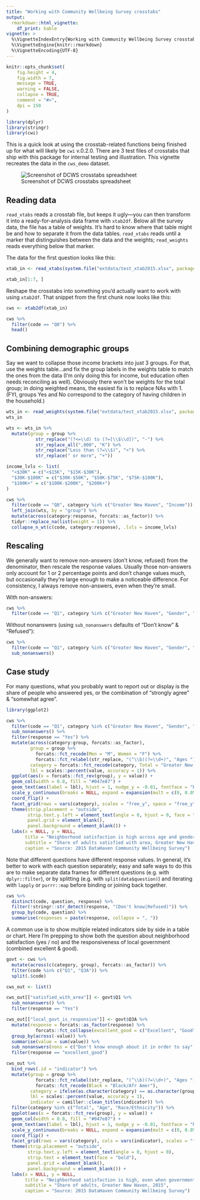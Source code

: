 ```yaml
---
title: "Working with Community Wellbeing Survey crosstabs"
output: 
  rmarkdown::html_vignette:
    df_print: kable
vignette: >
  %\VignetteIndexEntry{Working with Community Wellbeing Survey crosstabs}
  %\VignetteEngine{knitr::rmarkdown}
  %\VignetteEncoding{UTF-8}
---
```


```r
knitr::opts_chunk$set(
	fig.height = 4,
	fig.width = 7,
	message = TRUE,
	warning = FALSE,
	collapse = TRUE,
	comment = "#>",
	dpi = 150
)
```

```r
library(dplyr)
library(stringr)
library(cwi)
```

This is a quick look at using the crosstab-related functions being finished up for what will likely be `cwi` v.0.2.0. There are 3 test files of crosstabs that ship with this package for internal testing and illustration. This vignette recreates the data in the `cws_demo` dataset. 

![Screenshot of DCWS crosstabs spreadsheet](../man/figures/xtab-screenshot.png "Screenshot of DCWS crosstabs spreadsheet")

## Reading data

`read_xtabs` reads a crosstab file, but keeps it ugly—you can then transform it into a ready-for-analysis data frame with `xtab2df`. Below all the survey data, the file has a table of weights. It's hard to know where that table might be and how to separate it from the data tables. `read_xtabs` reads until a marker that distinguishes between the data and the weights; `read_weights` reads everything below that marker.

The data for the first question looks like this:

```r
xtab_in <- read_xtabs(system.file("extdata/test_xtab2015.xlsx", package = "cwi"), year = 2015)

xtab_in[1:7, ]
```

Reshape the crosstabs into something you'd actually want to work with using `xtab2df`. That snippet from the first chunk now looks like this:

```r
cws <- xtab2df(xtab_in)

cws %>%
  filter(code == "Q8") %>%
  head()
```

## Combining demographic groups

Say we want to collapse those income brackets into just 3 groups. For that, use the weights table...and fix the group labels in the weights table to match the ones from the data (I'm only doing this for income, but education often needs reconciling as well). Obviously there won't be weights for the total group; in doing weighted means, the easiest fix is to replace NAs with 1. (FYI, groups Yes and No correspond to the category of having children in the household.)

```r
wts_in <- read_weights(system.file("extdata/test_xtab2015.xlsx", package = "cwi"))
wts_in

wts <- wts_in %>%
  mutate(group = group %>%
           str_replace("(?<=\\d) to (?=[\\$\\d])", "-") %>%
           str_replace_all(",000", "K") %>%
           str_replace("Less than (?=\\$)", "<") %>%
           str_replace(" or more", "+")) 

income_lvls <- list(
  "<$30K" = c("<$15K", "$15K-$30K"),
  "$30K-$100K" = c("$30K-$50K", "$50K-$75K", "$75K-$100K"),
  "$100K+" = c("$100K-$200K", "$200K+")
)

cws %>%
  filter(code == "Q8", category %in% c("Greater New Haven", "Income")) %>%
  left_join(wts, by = "group") %>%
  mutate(across(category:response, forcats::as_factor)) %>%
  tidyr::replace_na(list(weight = 1)) %>%
  collapse_n_wt(c(code, category:response), .lvls = income_lvls)
```

## Rescaling

We generally want to remove non-answers (don't know, refused) from the denominator, then rescale the response values. Usually those non-answers only account for 1 or 2 percentage points and don't change values much, but occasionally they're large enough to make a noticeable difference. For consistency, I always remove non-answers, even when they're small.

With non-answers:

```r
cws %>%
  filter(code == "Q1", category %in% c("Greater New Haven", "Gender", "Age"))
```

Without nonanswers (using `sub_nonanswers` defaults of "Don't know" & "Refused"):

```r
cws %>%
  filter(code == "Q1", category %in% c("Greater New Haven", "Gender", "Age")) %>%
  sub_nonanswers()
```

## Case study

For many questions, what you probably want to report out or display is the share of people who answered yes, or the combination of "strongly agree" & "somewhat agree".

```r
library(ggplot2)

cws %>%
  filter(code == "Q1", category %in% c("Greater New Haven", "Gender", "Age")) %>%
  sub_nonanswers() %>%
  filter(response == "Yes") %>%
  mutate(across(category:group, forcats::as_factor),
         group = group %>%
           forcats::fct_recode(Men = "M", Women = "F") %>%
           forcats::fct_relabel(str_replace, "(^\\b)(?=\\d+)", "Ages "),
         category = forcats::fct_recode(category, Total = "Greater New Haven"),
         lbl = scales::percent(value, accuracy = 1)) %>%
  ggplot(aes(x = forcats::fct_rev(group), y = value)) +
  geom_col(width = 0.8, fill = "#047e87") +
  geom_text(aes(label = lbl), hjust = 1, nudge_y = -0.01, fontface = "bold", color = "white") +
  scale_y_continuous(breaks = NULL, expand = expansion(mult = c(0, 0.05))) +
  coord_flip() +
  facet_grid(rows = vars(category), scales = "free_y", space = "free_y", switch = "y") +
  theme(strip.placement = "outside",
        strip.text.y.left = element_text(angle = 0, hjust = 0, face = "bold"),
        panel.grid = element_blank(),
        panel.background = element_blank()) +
  labs(x = NULL, y = NULL, 
       title = "Neighborhood satisfaction is high across age and gender",
       subtitle = "Share of adults satisfied with area, Greater New Haven, 2015",
       caption = "Source: 2015 DataHaven Community Wellbeing Survey")
```

Note that different questions have different response values. In general, it's better to work with each question separately; easy and safe ways to do this are to make separate data frames for different questions (e.g. with `dplyr::filter`), or by splitting (e.g. with `split(data$question)`) and iterating with `lapply` or `purrr::map` before binding or joining back together.

```r
cws %>%
  distinct(code, question, response) %>%
  filter(!stringr::str_detect(response, "(Don't know|Refused)")) %>%
  group_by(code, question) %>%
  summarise(responses = paste(response, collapse = ", "))
```

A common use is to show multiple related indicators side by side in a table or chart. Here I'm prepping to show both the question about neighborhood satisfaction (yes / no) and the responsiveness of local government (combined excellent & good).

```r
govt <- cws %>%
  mutate(across(c(category, group), forcats::as_factor)) %>%
  filter(code %in% c("Q1", "Q3A")) %>%
  split(.$code)

cws_out <- list()

cws_out[["satisfied_with_area"]] <- govt$Q1 %>%
  sub_nonanswers() %>%
  filter(response == "Yes")

cws_out[["local_govt_is_responsive"]] <- govt$Q3A %>%
  mutate(response = forcats::as_factor(response) %>%
           forcats::fct_collapse(excellent_good = c("Excellent", "Good"))) %>%
  group_by(across(-value)) %>%
  summarise(value = sum(value)) %>%
  sub_nonanswers(nons = c("Don't know enough about it in order to say", "Refused")) %>%
  filter(response == "excellent_good")

cws_out %>%
  bind_rows(.id = "indicator") %>%
  mutate(group = group %>%
           forcats::fct_relabel(str_replace, "(^\\b)(?=\\d+)", "Ages ") %>%
           forcats::fct_recode(Black = "Black/Afr Amer"),
         category = ifelse(as.character(category) == as.character(group), "Total", as.character(category)) %>% forcats::as_factor(),
         lbl = scales::percent(value, accuracy = 1),
         indicator = camiller::clean_titles(indicator)) %>%
  filter(category %in% c("Total", "Age", "Race/Ethnicity")) %>%
  ggplot(aes(x = forcats::fct_rev(group), y = value)) +
  geom_col(width = 0.8, fill = "#047e87") +
  geom_text(aes(label = lbl), hjust = 1, nudge_y = -0.01, fontface = "bold", color = "white") +
  scale_y_continuous(breaks = NULL, expand = expansion(mult = c(0, 0.05))) +
  coord_flip() +
  facet_grid(rows = vars(category), cols = vars(indicator), scales = "free", space = "free_y", switch = "y") +
  theme(strip.placement = "outside",
        strip.text.y.left = element_text(angle = 0, hjust = 0),
        strip.text = element_text(face = "bold"),
        panel.grid = element_blank(),
        panel.background = element_blank()) +
  labs(x = NULL, y = NULL,
       title = "Neighborhood satisfaction is high, even when government feels unresponsive",
       subtitle = "Share of adults, Greater New Haven, 2015",
       caption = "Source: 2015 DataHaven Community Wellbeing Survey")
```


